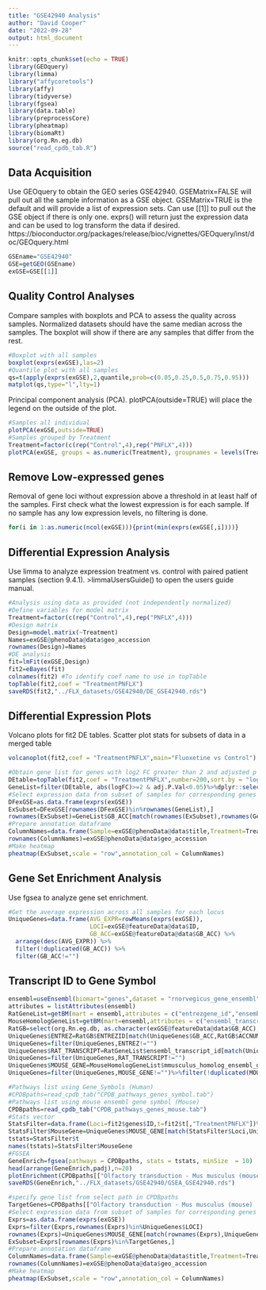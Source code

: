 ```yaml
---
title: "GSE42940 Analysis"
author: "David Cooper"
date: "2022-09-28"
output: html_document
---
```


```r
knitr::opts_chunk$set(echo = TRUE)
library(GEOquery)
library(limma)
library("affycoretools")
library(affy)
library(tidyverse)
library(fgsea)
library(data.table)
library(preprocessCore)
library(pheatmap)
library(biomaRt)
library(org.Rn.eg.db)
source("read_cpdb_tab.R")

```

## Data Acquisition

Use GEOquery to obtain the GEO series GSE42940. GSEMatrix=FALSE will pull out all the sample information as a GSE object. GSEMatrix=TRUE is the default and will provide a list of expression sets. Can use [[1]] to pull out the GSE object if there is only one. exprs() will return just the expression data and can be used to log transform the data if desired. 
https://bioconductor.org/packages/release/bioc/vignettes/GEOquery/inst/doc/GEOquery.html

```r
GSEname="GSE42940"
GSE=getGEO(GSEname)
exGSE=GSE[[1]]

```

## Quality Control Analyses 

Compare samples with boxplots and PCA to assess the quality across samples. Normalized datasets should have the same median across the samples. The boxplot will show if there are any samples that differ from the rest. 

```r
#Boxplot with all samples
boxplot(exprs(exGSE),las=2)
#Quantile plot with all samples
qs=t(apply(exprs(exGSE),2,quantile,prob=c(0.05,0.25,0.5,0.75,0.95)))
matplot(qs,type="l",lty=1)

```

Principal component analysis (PCA). plotPCA(outside=TRUE) will place the legend on the outside of the plot.

```r
#Samples all individual
plotPCA(exGSE,outside=TRUE)
#Samples grouped by Treatment
Treatment=factor(c(rep("Control",4),rep("PNFLX",4)))
plotPCA(exGSE, groups = as.numeric(Treatment), groupnames = levels(Treatment),outside=TRUE)

```

## Remove Low-expressed genes

Removal of gene loci without expression above a threshold in at least half of the samples. First check what the lowest expression is for each sample. If no sample has any low expression levels, no filtering is done. 

```r
for(i in 1:as.numeric(ncol(exGSE))){print(min(exprs(exGSE[,i])))}

```

## Differential Expression Analysis

Use limma to analyze expression treatment vs. control with paired patient samples (section 9.4.1). >limmaUsersGuide() to open the users guide manual.

```r
#Analysis using data as provided (not independently normalized)
#Define variables for model matrix
Treatment=factor(c(rep("Control",4),rep("PNFLX",4)))
#Design matrix
Design=model.matrix(~Treatment)
Names=exGSE@phenoData@data$geo_accession
rownames(Design)=Names
#DE analysis
fit=lmFit(exGSE,Design)
fit2=eBayes(fit)
colnames(fit2) #To identify coef name to use in topTable
topTable(fit2,coef = "TreatmentPNFLX")
saveRDS(fit2,"../FLX_datasets/GSE42940/DE_GSE42940.rds")

```

## Differential Expression Plots

Volcano plots for fit2 DE tables. Scatter plot stats for subsets of data in a merged table

```r
volcanoplot(fit2,coef = "TreatmentPNFLX",main="Fluoxetine vs Control")

```

```r
#Obtain gene list for genes with log2 FC greater than 2 and adjusted p value less than 0.05 based on fit2 table.
DEtable=topTable(fit2,coef = "TreatmentPNFLX",number=200,sort.by = "logFC")
GeneList=filter(DEtable, abs(logFC)>=2 & adj.P.Val<0.05)%>%dplyr::select(GB_ACC)
#Select expression data from subset of samples for corresponding genes
DFexGSE=as.data.frame(exprs(exGSE))
ExSubset=DFexGSE[rownames(DFexGSE)%in%rownames(GeneList),]
rownames(ExSubset)=GeneList$GB_ACC[match(rownames(ExSubset),rownames(GeneList))]
#Prepare annotation dataframe
ColumnNames=data.frame(Sample=exGSE@phenoData@data$title,Treatment=Treatment)
rownames(ColumnNames)=exGSE@phenoData@data$geo_accession
#Make heatmap
pheatmap(ExSubset,scale = "row",annotation_col = ColumnNames)

```

## Gene Set Enrichment Analysis

Use fgsea to analyze gene set enrichment.

```r
#Get the average expression across all samples for each locus
UniqueGenes=data.frame(AVG_EXPR=rowMeans(exprs(exGSE)),
                       LOCI=exGSE@featureData@data$ID,
                       GB_ACC=exGSE@featureData@data$GB_ACC) %>%
  arrange(desc(AVG_EXPR)) %>%
  filter(!duplicated(GB_ACC)) %>%
  filter(GB_ACC!="")

```

## Transcript ID to Gene Symbol

```r
ensembl=useEnsembl(biomart="genes",dataset = "rnorvegicus_gene_ensembl")
attributes = listAttributes(ensembl)
RatGeneList=getBM(mart = ensembl,attributes = c("entrezgene_id","ensembl_transcript_id"))
MouseHomologGeneList=getBM(mart=ensembl,attributes = c("ensembl_transcript_id","mmusculus_homolog_ensembl_gene"))
RatGB=select(org.Rn.eg.db, as.character(exGSE@featureData@data$GB_ACC), c("ENTREZID","SYMBOL"), "ACCNUM")
UniqueGenes$ENTREZ=RatGB$ENTREZID[match(UniqueGenes$GB_ACC,RatGB$ACCNUM)]
UniqueGenes=filter(UniqueGenes,ENTREZ!="")
UniqueGenes$RAT_TRANSCRIPT=RatGeneList$ensembl_transcript_id[match(UniqueGenes$ENTREZ,RatGeneList$entrezgene_id)]
UniqueGenes=filter(UniqueGenes,RAT_TRANSCRIPT!="")
UniqueGenes$MOUSE_GENE=MouseHomologGeneList$mmusculus_homolog_ensembl_gene[match(UniqueGenes$RAT_TRANSCRIPT,MouseHomologGeneList$ensembl_transcript_id)]
UniqueGenes=filter(UniqueGenes,MOUSE_GENE!="")%>%filter(!duplicated(MOUSE_GENE))

```


```r
#Pathways list using Gene_Symbols (Human)
#CPDBpaths=read_cpdb_tab("CPDB_pathways_genes_symbol.tab")
#Pathways list using mouse ensembl gene symbol (Mouse)
CPDBpaths=read_cpdb_tab("CPDB_pathways_genes_mouse.tab")
#Stats vector
StatsFilter=data.frame(Loci=fit2$genes$ID,t=fit2$t[,"TreatmentPNFLX"])%>%filter(Loci%in%UniqueGenes$LOCI)
StatsFilter$MouseGene=UniqueGenes$MOUSE_GENE[match(StatsFilter$Loci,UniqueGenes$LOCI)]
tstats=StatsFilter$t
names(tstats)=StatsFilter$MouseGene
#FGSEA
GeneEnrich=fgsea(pathways = CPDBpaths, stats = tstats, minSize  = 10)
head(arrange(GeneEnrich,padj),n=20)
plotEnrichment(CPDBpaths[["Olfactory transduction - Mus musculus (mouse) | KEGG"]], tstats)
saveRDS(GeneEnrich,"../FLX_datasets/GSE42940/GSEA_GSE42940.rds")

```

```r
#specify gene list from select path in CPDBpaths
TargetGenes=CPDBpaths[["Olfactory transduction - Mus musculus (mouse) | KEGG"]]
#Select expression data from subset of samples for corresponding genes
Exprs=as.data.frame(exprs(exGSE))
Exprs=filter(Exprs,rownames(Exprs)%in%UniqueGenes$LOCI)
rownames(Exprs)=UniqueGenes$MOUSE_GENE[match(rownames(Exprs),UniqueGenes$LOCI)]
ExSubset=Exprs[rownames(Exprs)%in%TargetGenes,]
#Prepare annotation dataframe
ColumnNames=data.frame(Sample=exGSE@phenoData@data$title,Treatment=Treatment)
rownames(ColumnNames)=exGSE@phenoData@data$geo_accession
#Make heatmap
pheatmap(ExSubset,scale = "row",annotation_col = ColumnNames)

```

